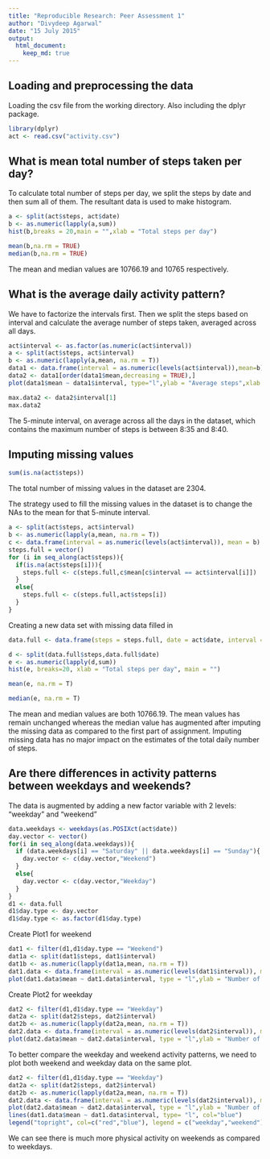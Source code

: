 ```yaml
---
title: "Reproducible Research: Peer Assessment 1"
author: "Divydeep Agarwal"
date: "15 July 2015"
output: 
  html_document:
    keep_md: true
---
```


## Loading and preprocessing the data
Loading the csv file from the working directory. Also including the dplyr package.
```r
library(dplyr)
act <- read.csv("activity.csv")
```

## What is mean total number of steps taken per day?
To calculate total number of steps per day, we split the steps by date and then sum all of them. The resultant data is used to make histogram.
```r
a <- split(act$steps, act$date)
b <- as.numeric(lapply(a,sum))
hist(b,breaks = 20,main = "",xlab = "Total steps per day")
```

```r
mean(b,na.rm = TRUE)
median(b,na.rm = TRUE)
```

The mean and median values are 10766.19 and 10765 respectively.

## What is the average daily activity pattern?
We have to factorize the intervals first. Then we split the steps based on interval and calculate the average number of steps taken, averaged across all days.
```r
act$interval <- as.factor(as.numeric(act$interval))
a <- split(act$steps, act$interval)
b <- as.numeric(lapply(a,mean, na.rm = T))
data1 <- data.frame(interval = as.numeric(levels(act$interval)),mean=b)
data2 <- data1[order(data1$mean,decreasing = TRUE),]
plot(data1$mean ~ data1$interval, type="l",ylab = "Average steps",xlab = "Time interval")
```

```r
max.data2 <- data2$interval[1]
max.data2
```

The 5-minute interval, on average across all the days in the dataset, which contains the maximum number of steps is between 8:35 and 8:40.

## Imputing missing values
```r
sum(is.na(act$steps))
```

The total number of missing values in the dataset are 2304.  

The strategy used to fill the missing values in the dataset is to change the NAs to the mean for that 5-minute interval.  
```r
a <- split(act$steps, act$interval)
b <- as.numeric(lapply(a,mean, na.rm = T))
c <- data.frame(interval = as.numeric(levels(act$interval)), mean = b)
steps.full = vector()
for (i in seq_along(act$steps)){
  if(is.na(act$steps[i])){
    steps.full <- c(steps.full,c$mean[c$interval == act$interval[i]])
  }
  else{
    steps.full <- c(steps.full,act$steps[i])
  }
}
```
Creating a new data set with missing data filled in
```r
data.full <- data.frame(steps = steps.full, date = act$date, interval = act$interval)
```

```r
d <- split(data.full$steps,data.full$date)
e <- as.numeric(lapply(d,sum))
hist(e, breaks=20, xlab = "Total steps per day", main = "")
```

```r
mean(e, na.rm = T)
```

```r
median(e, na.rm = T)
```
The mean and median values are both 10766.19. The mean values has remain unchanged whereas the median value has augmented after imputing the missing data as compared to the first part of assignment. Imputing missing data has no major impact on the estimates of the total daily number of steps.

## Are there differences in activity patterns between weekdays and weekends?
The data is augmented by adding a new factor variable with 2 levels: "weekday" and "weekend"
```r
data.weekdays <- weekdays(as.POSIXct(act$date))
day.vector <- vector()
for(i in seq_along(data.weekdays)){
  if (data.weekdays[i] == "Saturday" || data.weekdays[i] == "Sunday"){
    day.vector <- c(day.vector,"Weekend")
  }
  else{
    day.vector <- c(day.vector,"Weekday")
  }
}
d1 <- data.full
d1$day.type <- day.vector
d1$day.type <- as.factor(d1$day.type)
```

Create Plot1 for weekend
```r
dat1 <- filter(d1,d1$day.type == "Weekend")
dat1a <- split(dat1$steps, dat1$interval)
dat1b <- as.numeric(lapply(dat1a,mean, na.rm = T))
dat1.data <- data.frame(interval = as.numeric(levels(dat1$interval)), mean = dat1b)
plot(dat1.data$mean ~ dat1.data$interval, type = "l",ylab = "Number of steps",xlab="Interval")
```

Create Plot2 for weekday
```r
dat2 <- filter(d1,d1$day.type == "Weekday")
dat2a <- split(dat2$steps, dat2$interval)
dat2b <- as.numeric(lapply(dat2a,mean, na.rm = T))
dat2.data <- data.frame(interval = as.numeric(levels(dat2$interval)), mean = dat2b)
plot(dat2.data$mean ~ dat2.data$interval, type = "l",ylab = "Number of steps",xlab="Interval")
```

To better compare the weekday and weekend activity patterns, we need to plot both weekend and weekday data on the same plot.
```r
dat2 <- filter(d1,d1$day.type == "Weekday")
dat2a <- split(dat2$steps, dat2$interval)
dat2b <- as.numeric(lapply(dat2a,mean, na.rm = T))
dat2.data <- data.frame(interval = as.numeric(levels(dat2$interval)), mean = dat2b)
plot(dat2.data$mean ~ dat2.data$interval, type = "l",ylab = "Number of steps",xlab="Interval", col="red")
lines(dat1.data$mean ~ dat1.data$interval, type= "l", col="blue")
legend("topright", col=c("red","blue"), legend = c("weekday","weekend"),lty = 1,lwd = 2)
```

We can see there is much more physical activity on weekends as compared to weekdays.